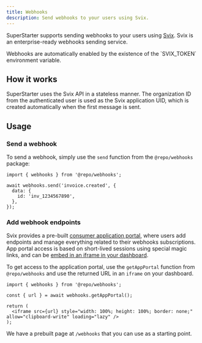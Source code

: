 ```yaml
---
title: Webhooks
description: Send webhooks to your users using Svix.
---
```


SuperStarter supports sending webhooks to your users using [Svix](https://www.svix.com/). Svix is an enterprise-ready webhooks sending service.

<Note>
  Webhooks are automatically enabled by the existence of the `SVIX_TOKEN` environment variable.
</Note>

## How it works

SuperStarter uses the Svix API in a stateless manner. The organization ID from the authenticated user is used as the Svix application UID, which is created automatically when the first message is sent.

## Usage

### Send a webhook

To send a webhook, simply use the `send` function from the `@repo/webhooks` package:

```tsx
import { webhooks } from '@repo/webhooks';

await webhooks.send('invoice.created', {
  data: {
    id: 'inv_1234567890',
  },
});
```

### Add webhook endpoints

Svix provides a pre-built [consumer application portal](https://docs.svix.com/app-portal), where users add endpoints and manage everything related to their webhooks subscriptions. App portal access is based on short-lived sessions using special magic links, and can be [embed in an iframe in your dashboard](https://docs.svix.com/app-portal#embedding-in-a-react-application).

To get access to the application portal, use the `getAppPortal` function from `@repo/webhooks` and use the returned URL in an `iframe` on your dashboard.

```tsx
import { webhooks } from '@repo/webhooks';

const { url } = await webhooks.getAppPortal();

return (
  <iframe src={url} style="width: 100%; height: 100%; border: none;" allow="clipboard-write" loading="lazy" />
);
```

We have a prebuilt page at `/webhooks` that you can use as a starting point.
